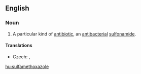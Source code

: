 ==English==
{{wikipedia}}
===Noun===
{{en-noun|-}}

# {{pharmaceutical drug}} A particular kind of [[antibiotic]], an [[antibacterial]] [[sulfonamide]].

====Translations====
{{trans-top|kind of antibiotic}}
* Czech: {{t-|cs|sulfamethoxazol|m}}, {{t-|cs|sulfametoxazol|m}}
{{trans-mid}}
{{trans-bottom}}

[[hu:sulfamethoxazole]]